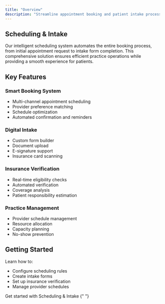```yaml
---
title: "Overview"
description: "Streamline appointment booking and patient intake processes"
---
```


## Scheduling & Intake

Our intelligent scheduling system automates the entire booking process, from initial appointment request to intake form completion. This comprehensive solution ensures efficient practice operations while providing a smooth experience for patients.

## Key Features

### Smart Booking System

- Multi-channel appointment scheduling
- Provider preference matching
- Schedule optimization
- Automated confirmation and reminders

### Digital Intake

- Custom form builder
- Document upload
- E-signature support
- Insurance card scanning

### Insurance Verification

- Real-time eligibility checks
- Automated verification
- Coverage analysis
- Patient responsibility estimation

### Practice Management

- Provider schedule management
- Resource allocation
- Capacity planning
- No-show prevention

## Getting Started

Learn how to:

- Configure scheduling rules
- Create intake forms
- Set up insurance verification
- Manage provider schedules

<Card title="View Setup Guide" icon="arrow-right">
  Get started with Scheduling & Intake
</Card>{" "}
